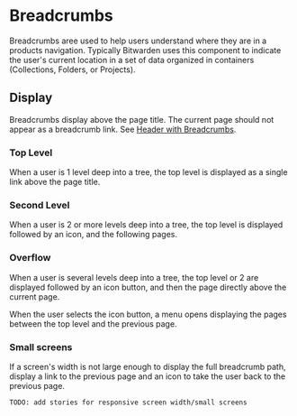 

<Meta of={stories} />

# Breadcrumbs

Breadcrumbs aree used to help users understand where they are in a products navigation. Typically
Bitwarden uses this component to indicate the user's current location in a set of data organized in
containers (Collections, Folders, or Projects).

<Primary />
<Controls />

## Display

Breadcrumbs display above the page title. The current page should not appear as a breadcrumb link.
See [Header with Breadcrumbs](?path=/story/web-header--with-breadcrumbs).

### Top Level

When a user is 1 level deep into a tree, the top level is displayed as a single link above the page
title.

<Story of={stories.TopLevel} />

### Second Level

When a user is 2 or more levels deep into a tree, the top level is displayed followed by an
<i class="bwi bwi-angle-right"></i> icon, and the following pages.

<Story of={stories.SecondLevel} />

### Overflow

When a user is several levels deep into a tree, the top level or 2 are displayed followed by an
<i class="bwi bwi-ellipsis-h"> </i> icon button, and then the page directly above the current page.

When the user selects the <i class="bwi bwi-ellipsis-h"></i> icon button, a menu opens displaying
the pages between the top level and the previous page.

<Story of={stories.Overflow} />

### Small screens

If a screen's width is not large enough to display the full breadcrumb path, display a link to the
previous page and an <i class="bwi bwi-angle-right"></i> icon to take the user back to the previous
page.

`TODO: add stories for responsive screen width/small screens`
